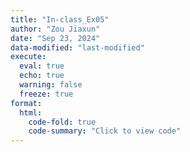 ```yaml
---
title: "In-class_Ex05"
author: "Zou Jiaxun"
date: "Sep 23, 2024"
data-modified: "last-modified"
execute: 
  eval: true
  echo: true
  warning: false
  freeze: true
format:
  html:
    code-fold: true
    code-summary: "Click to view code"
---
```

